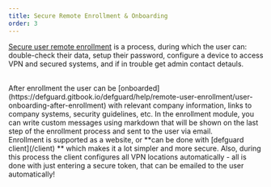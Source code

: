 ```yaml
---
title: Secure Remote Enrollment & Onboarding
order: 3
---
```


[Secure user remote enrollment](https://defguard.gitbook.io/defguard/help/remote-user-enrollment) is a process, during which the user can: double-check their data, setup their password, configure a device to access VPN and secured systems, and if in trouble get admin contact detauls.

<br />
After enrollment the user can be
[onboarded](https://defguard.gitbook.io/defguard/help/remote-user-enrollment/user-onboarding-after-enrollment)
with relevant company information, links to company systems, security guidelines, etc. In
the enrollment module, you can write custom messages using markdown that will be shown on
the last step of the enrollment process and sent to the user via email.
<br />
Enrollment is supported as a website, or **can be done with [defguard client](/client) **
which makes it a lot simpler and more secure. Also, during this process the client
configures all VPN locations automatically - all is done with just entering a secure
token, that can be emailed to the user automatically!
